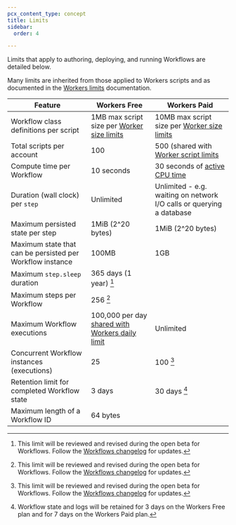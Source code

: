 ```yaml
---
pcx_content_type: concept
title: Limits
sidebar:
  order: 4

---
```



Limits that apply to authoring, deploying, and running Workflows are detailed below.

Many limits are inherited from those applied to Workers scripts and as documented in the [Workers limits](/workers/platform/limits/) documentation.

| Feature                                   | Workers Free            | Workers Paid          |
| ----------------------------------------- | ----------------------- | --------------------- |
| Workflow class definitions per script     | 1MB max script size per [Worker size limits](/workers/platform/limits/#account-plan-limits) | 10MB max script size per [Worker size limits](/workers/platform/limits/#account-plan-limits)
| Total scripts per account                 | 100 | 500 (shared with [Worker script limits](/workers/platform/limits/#account-plan-limits) |
| Compute time per Workflow                 | 10 seconds | 30 seconds of [active CPU time](/workers/platform/limits/#cpu-time) |
| Duration (wall clock) per `step`          | Unlimited | Unlimited - e.g. waiting on network I/O calls or querying a database |
| Maximum persisted state per step          | 1MiB (2^20 bytes) | 1MiB (2^20 bytes) |
| Maximum state that can be persisted per Workflow instance | 100MB | 1GB |
| Maximum `step.sleep` duration             | 365 days (1 year) [^1] |
| Maximum steps per Workflow                | 256 [^1] |
| Maximum Workflow executions               | 100,000 per day [shared with Workers daily limit](/workers/platform/limits/#worker-limits) | Unlimited |
| Concurrent Workflow instances (executions) | 25 | 100 [^1] |
| Retention limit for completed Workflow state | 3 days | 30 days [^2] |
| Maximum length of a Workflow ID | 64 bytes |

[^1]: This limit will be reviewed and revised during the open beta for Workflows. Follow the [Workflows changelog](/workflows/reference/changelog/) for updates.

[^2]: Workflow state and logs will be retained for 3 days on the Workers Free plan and for 7 days on the Workers Paid plan.

<Render file="limits_increase" product="workers" />
